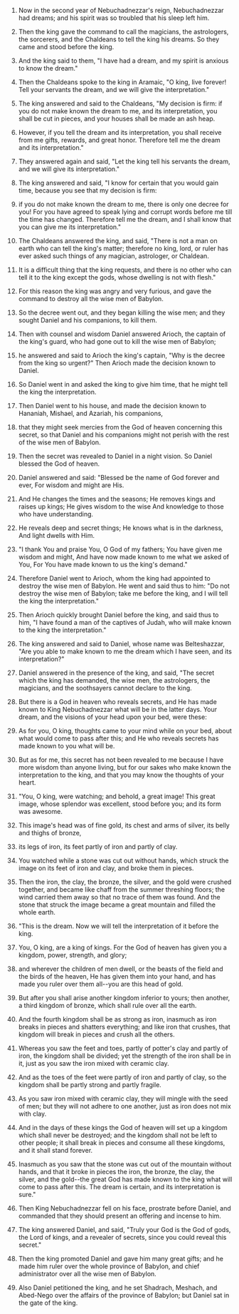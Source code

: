 
1. Now in the second year of Nebuchadnezzar's reign, Nebuchadnezzar had dreams; and his spirit was so troubled that his sleep left him.

2. Then the king gave the command to call the magicians, the astrologers, the sorcerers, and the Chaldeans to tell the king his dreams. So they came and stood before the king.

3. And the king said to them, "I have had a dream, and my spirit is anxious to know the dream."

4. Then the Chaldeans spoke to the king in Aramaic, "O king, live forever! Tell your servants the dream, and we will give the interpretation."

5. The king answered and said to the Chaldeans, "My decision is firm: if you do not make known the dream to me, and its interpretation, you shall be cut in pieces, and your houses shall be made an ash heap.

6. However, if you tell the dream and its interpretation, you shall receive from me gifts, rewards, and great honor. Therefore tell me the dream and its interpretation."

7. They answered again and said, "Let the king tell his servants the dream, and we will give its interpretation."

8. The king answered and said, "I know for certain that you would gain time, because you see that my decision is firm:

9. if you do not make known the dream to me, there is only one decree for you! For you have agreed to speak lying and corrupt words before me till the time has changed. Therefore tell me the dream, and I shall know that you can give me its interpretation."

10. The Chaldeans answered the king, and said, "There is not a man on earth who can tell the king's matter; therefore no king, lord, or ruler has ever asked such things of any magician, astrologer, or Chaldean.

11. It is a difficult thing that the king requests, and there is no other who can tell it to the king except the gods, whose dwelling is not with flesh."

12. For this reason the king was angry and very furious, and gave the command to destroy all the wise men of Babylon.

13. So the decree went out, and they began killing the wise men; and they sought Daniel and his companions, to kill them.

14. Then with counsel and wisdom Daniel answered Arioch, the captain of the king's guard, who had gone out to kill the wise men of Babylon;

15. he answered and said to Arioch the king's captain, "Why is the decree from the king so urgent?" Then Arioch made the decision known to Daniel.

16. So Daniel went in and asked the king to give him time, that he might tell the king the interpretation.

17. Then Daniel went to his house, and made the decision known to Hananiah, Mishael, and Azariah, his companions,

18. that they might seek mercies from the God of heaven concerning this secret, so that Daniel and his companions might not perish with the rest of the wise men of Babylon.

19. Then the secret was revealed to Daniel in a night vision. So Daniel blessed the God of heaven.

20. Daniel answered and said: "Blessed be the name of God forever and ever, For wisdom and might are His.

21. And He changes the times and the seasons; He removes kings and raises up kings; He gives wisdom to the wise And knowledge to those who have understanding.

22. He reveals deep and secret things; He knows what is in the darkness, And light dwells with Him.

23. "I thank You and praise You, O God of my fathers; You have given me wisdom and might, And have now made known to me what we asked of You, For You have made known to us the king's demand."

24. Therefore Daniel went to Arioch, whom the king had appointed to destroy the wise men of Babylon. He went and said thus to him: "Do not destroy the wise men of Babylon; take me before the king, and I will tell the king the interpretation."

25. Then Arioch quickly brought Daniel before the king, and said thus to him, "I have found a man of the captives of Judah, who will make known to the king the interpretation."

26. The king answered and said to Daniel, whose name was Belteshazzar, "Are you able to make known to me the dream which I have seen, and its interpretation?"

27. Daniel answered in the presence of the king, and said, "The secret which the king has demanded, the wise men, the astrologers, the magicians, and the soothsayers cannot declare to the king.

28. But there is a God in heaven who reveals secrets, and He has made known to King Nebuchadnezzar what will be in the latter days. Your dream, and the visions of your head upon your bed, were these:

29. As for you, O king, thoughts came to your mind while on your bed, about what would come to pass after this; and He who reveals secrets has made known to you what will be.

30. But as for me, this secret has not been revealed to me because I have more wisdom than anyone living, but for our sakes who make known the interpretation to the king, and that you may know the thoughts of your heart.

31. "You, O king, were watching; and behold, a great image! This great image, whose splendor was excellent, stood before you; and its form was awesome.

32. This image's head was of fine gold, its chest and arms of silver, its belly and thighs of bronze,

33. its legs of iron, its feet partly of iron and partly of clay.

34. You watched while a stone was cut out without hands, which struck the image on its feet of iron and clay, and broke them in pieces.

35. Then the iron, the clay, the bronze, the silver, and the gold were crushed together, and became like chaff from the summer threshing floors; the wind carried them away so that no trace of them was found. And the stone that struck the image became a great mountain and filled the whole earth.

36. "This is the dream. Now we will tell the interpretation of it before the king.

37. You, O king, are a king of kings. For the God of heaven has given you a kingdom, power, strength, and glory;

38. and wherever the children of men dwell, or the beasts of the field and the birds of the heaven, He has given them into your hand, and has made you ruler over them all--you are this head of gold.

39. But after you shall arise another kingdom inferior to yours; then another, a third kingdom of bronze, which shall rule over all the earth.

40. And the fourth kingdom shall be as strong as iron, inasmuch as iron breaks in pieces and shatters everything; and like iron that crushes, that kingdom will break in pieces and crush all the others.

41. Whereas you saw the feet and toes, partly of potter's clay and partly of iron, the kingdom shall be divided; yet the strength of the iron shall be in it, just as you saw the iron mixed with ceramic clay.

42. And as the toes of the feet were partly of iron and partly of clay, so the kingdom shall be partly strong and partly fragile.

43. As you saw iron mixed with ceramic clay, they will mingle with the seed of men; but they will not adhere to one another, just as iron does not mix with clay.

44. And in the days of these kings the God of heaven will set up a kingdom which shall never be destroyed; and the kingdom shall not be left to other people; it shall break in pieces and consume all these kingdoms, and it shall stand forever.

45. Inasmuch as you saw that the stone was cut out of the mountain without hands, and that it broke in pieces the iron, the bronze, the clay, the silver, and the gold--the great God has made known to the king what will come to pass after this. The dream is certain, and its interpretation is sure."

46. Then King Nebuchadnezzar fell on his face, prostrate before Daniel, and commanded that they should present an offering and incense to him.

47. The king answered Daniel, and said, "Truly your God is the God of gods, the Lord of kings, and a revealer of secrets, since you could reveal this secret."

48. Then the king promoted Daniel and gave him many great gifts; and he made him ruler over the whole province of Babylon, and chief administrator over all the wise men of Babylon.

49. Also Daniel petitioned the king, and he set Shadrach, Meshach, and Abed-Nego over the affairs of the province of Babylon; but Daniel sat in the gate of the king.


